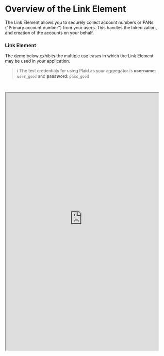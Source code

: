 # Overview of the Link Element

The Link Element allows you to securely collect account numbers or PANs ("Primary account number") from your users. This handles the tokenization, and creation of the accounts on your behalf.

### Link Element
The demo below exhibits the multiple use cases in which the Link Element may be used in your application.

> ℹ️ The test credentials for using Plaid as your aggregator is **username**: `user_good` and **password**: `pass_good`

<iframe
  width="100%"
  height="850"
  style="margin-top: 30px;"
  src="https://elements.dev.methodfi.com/?demo=link" />


### Link Element Flow Overview
The Link Element flow begins once your user is required to connect their `ach` or `liability` accounts.


#### 1. Create Element Token
Your backend server will make a request to `/elements/token` to generate a `element_token` for an `entity`. This `element_token` will be used to initalize the Link Element in your app.

➡️ [Implementation Guide - Create Element Token](2-Guide/1-CreateElementToken.md)

#### 2. Launch Link Element
Using the `element_token` to launch the Link Element for your user. Once the user successfully connects their financial account, the Link Element will return a temporary `public_account_token` to exchange and create a `account`.

➡️ [Implementation Guide - Launch Link Element](2-Guide/2-LaunchLinkElement.md)

#### 3. Exchange Public Account
Your app will send the `public_account_token` to your backend server. Your backend server will then make a request to `/elements/accounts/exchange` to create the new account your user just linked.

➡️ [Implementation Guide - Exchange Public Account](2-Guide/3-ExchangePublicAccounts.md)


#### 4. Store your new account_id
The flow is now complete! You can now initiate payments to the newly created `account`.
